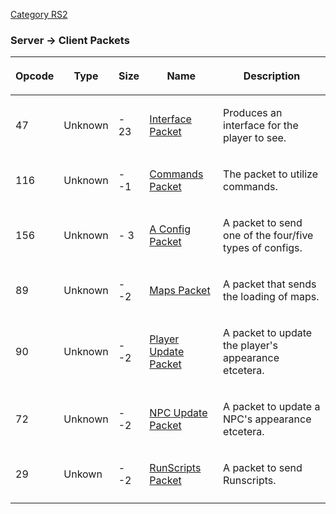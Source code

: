 [[Category RS2]]

===Server -> Client Packets===
{| border=2
|-
! Opcode
! Type
! Size
! Name
! Description
|-
| 47
| Unknown
| - 23
| [[742 Interface Packet|Interface Packet]]
| Produces an interface for the player to see.
|-
| 116
| Unknown
| - -1
| [[742 Commands Packet|Commands Packet]]
| The packet to utilize commands.
|-
| 156
| Unknown
| - 3
| [[742 A Config Packet|A Config Packet]]
| A packet to send one of the four/five types of configs.
|-
| 89
| Unknown
| - -2
| [[742 Maps Packet|Maps Packet]]
| A packet that sends the loading of maps.
|-
| 90
| Unknown
| - -2
| [[742 Player Update Packet|Player Update Packet]]
| A packet to update the player's appearance etcetera.
|-
| 72
| Unknown
| - -2
| [[742 NPC Update Packet|NPC Update Packet]]
| A packet to update a NPC's appearance etcetera.
|-
| 29
| Unkown
| - -2
| [[742 RunScripts Packet|RunScripts Packet]]
| A packet to send Runscripts.
|-
|}